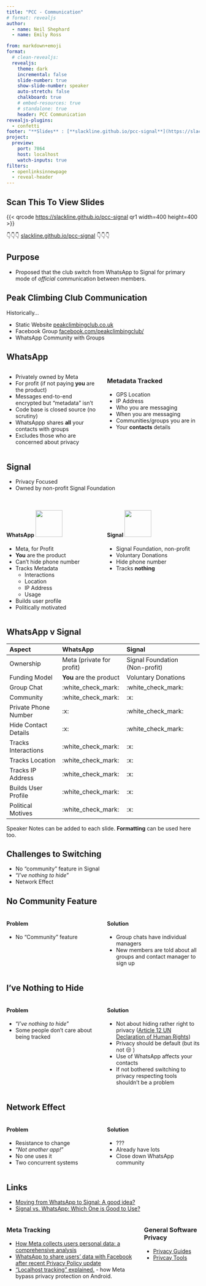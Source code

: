 ```yaml
---
title: "PCC - Communication"
# format: revealjs
author:
  - name: Neil Shephard
  - name: Emily Ross

from: markdown+emoji
format:
  # clean-revealjs:
  revealjs:
    theme: dark
    incremental: false
    slide-number: true
    show-slide-number: speaker
    auto-stretch: false
    chalkboard: true
    # embed-resources: true
    # standalone: true
    header: PCC Communication
revealjs-plugins:
  - confetti
footer: "**Slides** : [**slackline.github.io/pcc-signal**](https://slackline.github.io/pcc-signal)"
project:
  preview:
    port: 7864
    host: localhost
    watch-inputs: true
filters:
  - openlinksinnewpage
  - reveal-header
---
```


## Scan This To View Slides

{{< qrcode <https://slackline.github.io/pcc-signal> qr1 width=400 height=400 >}}

👇👇👇 [slackline.github.io/pcc-signal](https://slackline.github.io/pcc-signal) 👇👇👇

## Purpose

- Proposed that the club switch from WhatsApp to Signal for primary mode of _official_ communication between members.

## Peak Climbing Club Communication

Historically...

- Static Website [peakclimbingclub.co.uk][pcc]
- Facebook Group [facebook.com/peakclimbingclub/][pcc-facebook]
- WhatsApp Community with Groups

## WhatsApp

:::: {.columns}

::: {.column width="50%"}

- Privately owned by Meta
- For profit (if not paying **you** are the product)
- Messages end-to-end encrypted but "metadata" isn't
- Code base is closed source (no scrutiny)
- WhatsAppp shares **all** your contacts with groups
- Excludes those who are concerned about privacy

:::
::: {.column width=50%}

### Metadata Tracked

- GPS Location
- IP Address
- Who you are messaging
- When you are messaging
- Communities/groups you are in
- Your **contacts** details

:::
::::

## Signal

- Privacy Focused
- Owned by non-profit Signal Foundation

## {.scrollable}

:::: {.columns}
::: {.column width="50%"}

#### WhatsApp [![](img/whatsapp.png){width=70}](https://www.flaticon.com/free-icons/whatsapp)

- Meta, for Profit
- **You** are the product
- Can't hide phone number
- Tracks Metadata
  - Interactions
  - Location
  - IP Address
  - Usage
- Builds user profile
- Politically motivated

:::
::: {.column width=50%}

#### Signal [![](img/signal.png){width=70}](https://www.flaticon.com/free-icons/signal)

- Signal Foundation, non-profit
- Voluntary Donations
- Hide phone number
- Tracks **nothing**
:::
::::

## WhatsApp v Signal {.scrollable}

| Aspect               | WhatsApp                  | Signal                         |
|:---------------------|:--------------------------|:-------------------------------|
| Ownership            | Meta (private for profit) | Signal Foundation (Non-profit) |
| Funding Model        | **You** are the product   | Voluntary Donations            |
| Group Chat           | :white_check_mark:        | :white_check_mark:             |
| Community            | :white_check_mark:        | :x:                            |
| Private Phone Number | :x:                       | :white_check_mark:             |
| Hide Contact Details | :x:                       | :white_check_mark:             |
| Tracks Interactions  | :white_check_mark:        | :x:                            |
| Tracks Location      | :white_check_mark:        | :x:                            |
| Tracks IP Address    | :white_check_mark:        | :x:                            |
| Builds User Profile  | :white_check_mark:        | :x:                            |
| Political Motives    | :white_check_mark:        | :x:                            |

::: {.notes}
Speaker Notes can be added to each slide. **Formatting** can be used here too.
:::

## Challenges to Switching

- No "community" feature in Signal
- "_I've nothing to hide_"
- Network Effect

## No Community Feature

:::: {.columns}
::: {.column width="50%"}

#### Problem

- No "Community" feature

:::
::: {.column width=50%}

#### Solution

- Group chats have individual managers
- New members are told about all groups and contact manager to sign up

:::
::::

## I've Nothing to Hide {.scrollable}

:::: {.columns}
::: {.column width="50%"}

#### Problem

- "_I've nothing to hide_"
- Some people don't care about being tracked

:::
::: {.column width=50%}

#### Solution

- Not about hiding rather right to privacy ([Article 12 UN Declaration of Human
  Rights](https://www.un.org/en/about-us/universal-declaration-of-human-rights))
- Privacy should be default (but its not 😒 )
- Use of WhatsApp affects your contacts
- If not bothered switching to privacy respecting tools shouldn't be a problem

:::
::::

## Network Effect

:::: {.columns}
::: {.column width="50%"}

#### Problem

- Resistance to change
- "_Not another app!_"
- No one uses it
- Two concurrent systems

:::
::: {.column width=50%}

#### Solution

- ???
- Already have lots
- Close down WhatsApp community

:::
::::

## Links

- [Moving from WhatsApp to Signal: A good idea?](https://www.malwarebytes.com/blog/news/2025/03/moving-from-whatsapp-to-signal-a-good-idea)
- [Signal vs. WhatsApp: Which One is Good to Use?](https://privacysavvy.com/security/mobile/signal-vs-whatsapp/)

:::: {.columns}
::: {.column width="70%"}

### Meta Tracking

- [How Meta collects users personal data: a comprehensive analysis](https://en.todoandroid.es/meta-collects-data-from-users-this-is-how-it-does-it/)
- [WhatsApp to share users' data with Facebook after recent Privacy Policy update](https://privacysavvy.com/news/privacy/whatsapp-to-share-data-with-facebook-after-privacy-policy-update/)
- [“Localhost tracking” explained.](https://www.zeropartydata.es/p/localhost-tracking-explained-it-could) - how Meta
  bypass privacy protection on Android.

:::
::: {.column width=30%}

### General Software Privacy

- [Privacy Guides](https://www.privacyguides.org/)
- [Privcay Tools](https://www.privacytools.io/)

:::
::::

[pcc]: https://www.peakclimbingclub.co.uk/
[pcc-facebook]: https://www.facebook.com/peakclimbingclub/
